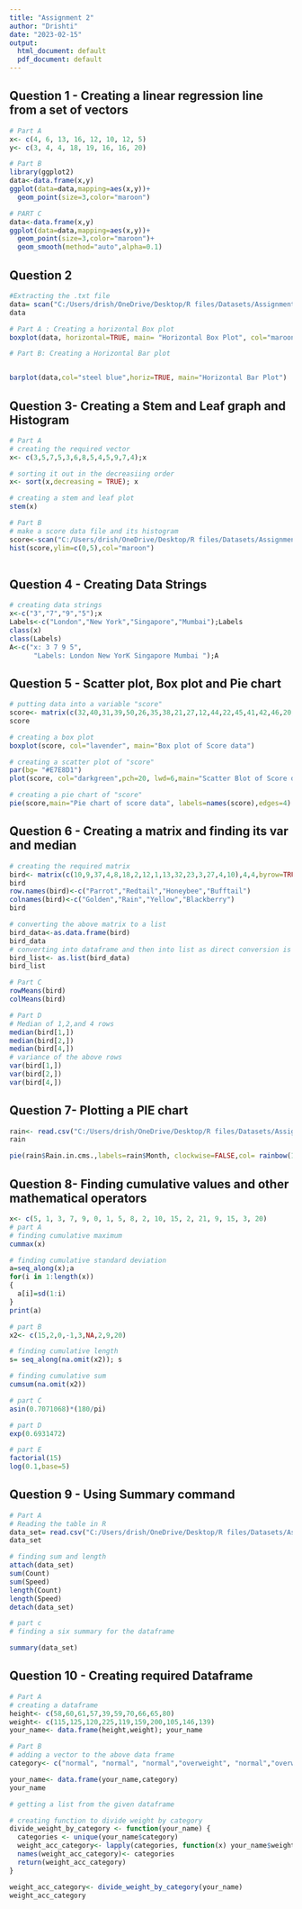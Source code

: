 ---
title: "Assignment 2"
author: "Drishti"
date: "2023-02-15"
output:
  html_document: default
  pdf_document: default
---

## Question 1 - Creating a linear regression line from a set of vectors
```{r}
# Part A
x<- c(4, 6, 13, 16, 12, 10, 12, 5) 
y<- c(3, 4, 4, 18, 19, 16, 16, 20)

# Part B
library(ggplot2)
data<-data.frame(x,y)
ggplot(data=data,mapping=aes(x,y))+
  geom_point(size=3,color="maroon")

# PART C
data<-data.frame(x,y)
ggplot(data=data,mapping=aes(x,y))+
  geom_point(size=3,color="maroon")+
  geom_smooth(method="auto",alpha=0.1)
```

## Question 2
```{r}
#Extracting the .txt file
data= scan("C:/Users/drish/OneDrive/Desktop/R files/Datasets/Assignments/data.txt",sep=",")
data

# Part A : Creating a horizontal Box plot
boxplot(data, horizontal=TRUE, main= "Horizontal Box Plot", col="maroon")

# Part B: Creating a Horizontal Bar plot


barplot(data,col="steel blue",horiz=TRUE, main="Horizontal Bar Plot") 


```


## Question 3- Creating a Stem and Leaf graph and Histogram
```{r}
# Part A
# creating the required vector
x<- c(3,5,7,5,3,6,8,5,4,5,9,7,4);x

# sorting it out in the decreasiing order
x<- sort(x,decreasing = TRUE); x

# creating a stem and leaf plot
stem(x)

# Part B
# make a score data file and its histogram
score<-scan("C:/Users/drish/OneDrive/Desktop/R files/Datasets/Assignments/score.txt")
hist(score,ylim=c(0,5),col="maroon")
          
```


## Question 4 - Creating Data Strings
```{r}
# creating data strings
x<-c("3","7","9","5");x
Labels<-c("London","New York","Singapore","Mumbai");Labels
class(x)
class(Labels)
A<-c("x: 3 7 9 5",
      "Labels: London New YorK Singapore Mumbai ");A

```


## Question 5 - Scatter plot, Box plot and Pie chart
```{r}
# putting data into a variable "score"
score<- matrix(c(32,40,31,39,50,26,35,38,21,27,12,44,22,45,41,42,46,20,48,45),4,5)
score

# creating a box plot
boxplot(score, col="lavender", main="Box plot of Score data")

# creating a scatter plot of "score"
par(bg= "#E7E8D1")
plot(score, col="darkgreen",pch=20, lwd=6,main="Scatter Blot of Score data")

# creating a pie chart of "score"
pie(score,main="Pie chart of score data", labels=names(score),edges=4)
```


## Question 6 - Creating a matrix and finding its var and median
```{r}
# creating the required matrix
bird<- matrix(c(10,9,37,4,8,18,2,12,1,13,32,23,3,27,4,10),4,4,byrow=TRUE)
bird
row.names(bird)<-c("Parrot","Redtail","Honeybee","Bufftail")
colnames(bird)<-c("Golden","Rain","Yellow","Blackberry")
bird

# converting the above matrix to a list
bird_data<-as.data.frame(bird)
bird_data
# converting into dataframe and then into list as direct conversion is not possible
bird_list<- as.list(bird_data)
bird_list

# Part C
rowMeans(bird)
colMeans(bird)

# Part D
# Median of 1,2,and 4 rows
median(bird[1,])
median(bird[2,])
median(bird[4,])
# variance of the above rows
var(bird[1,])
var(bird[2,])
var(bird[4,])
```


## Question 7- Plotting a PIE chart
```{r}
rain<- read.csv("C:/Users/drish/OneDrive/Desktop/R files/Datasets/Assignments/question6.csv")
rain

pie(rain$Rain.in.cms.,labels=rain$Month, clockwise=FALSE,col= rainbow(12),init.angle=270)
```


## Question 8- Finding cumulative values and other mathematical operators
```{r}
x<- c(5, 1, 3, 7, 9, 0, 1, 5, 8, 2, 10, 15, 2, 21, 9, 15, 3, 20)
# part A
# finding cumulative maximum
cummax(x)

# finding cumulative standard deviation
a=seq_along(x);a
for(i in 1:length(x))
{
  a[i]=sd(1:i)
}
print(a)

# part B 
x2<- c(15,2,0,-1,3,NA,2,9,20)

# finding cumulative length
s= seq_along(na.omit(x2)); s

# finding cumulative sum
cumsum(na.omit(x2))

# part C
asin(0.7071068)*(180/pi)

# part D 
exp(0.6931472)

# part E
factorial(15)
log(0.1,base=5)
```


## Question 9 - Using Summary command
```{r}
# Part A
# Reading the table in R
data_set= read.csv("C:/Users/drish/OneDrive/Desktop/R files/Datasets/Assignments/question9.csv")
data_set

# finding sum and length
attach(data_set)
sum(Count)
sum(Speed)
length(Count)
length(Speed)
detach(data_set)

# part c
# finding a six summary for the dataframe

summary(data_set)
```


## Question 10 - Creating required Dataframe
```{r}
# Part A
# creating a dataframe
height<- c(58,60,61,57,39,59,70,66,65,80)
weight<- c(115,125,120,225,119,159,200,105,146,139)
your_name<- data.frame(height,weight); your_name

# Part B
# adding a vector to the above data frame
category<- c("normal", "normal", "normal","overweight", "normal","overweight", "overweight", "underweight", "overweight", "normal")

your_name<- data.frame(your_name,category)
your_name

# getting a list from the given dataframe

# creating function to divide weight by category
divide_weight_by_category <- function(your_name) {
  categories <- unique(your_name$category)
  weight_acc_category<- lapply(categories, function(x) your_name$weight[your_name$category== x])
  names(weight_acc_category)<- categories
  return(weight_acc_category)
}

weight_acc_category<- divide_weight_by_category(your_name)
weight_acc_category
```

